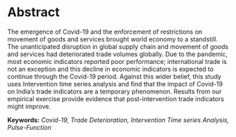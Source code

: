 \sectionfont{\centering}
# Abstract {- }

The emergence of Covid-19 and the enforcement of restrictions on movement of goods and services brought world economy to a standstill. The unanticipated disruption in global supply chain and movement of goods and services had deteriorated trade volumes globally. Due to the pandemic, most economic indicators reported poor performance; international trade is not an exception and this decline in economic indicators is expected to continue through the Covid-19 period. Against this wider belief, this study uses Intervention time series analysis and find that the impact of Covid-19 on India's trade indicators are a temporary phenomenon. Results from our empirical exercise provide evidence that post-intervention trade indicators might improve. 
\vspace{1em}

**Keywords:** *Covid-19, Trade Deterioration, Intervention Time series Analysis, Pulse-Function*

\sectionfont{\raggedright}